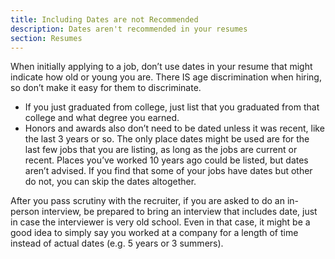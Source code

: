 ```yaml
---
title: Including Dates are not Recommended
description: Dates aren't recommended in your resumes
section: Resumes
---
```


When initially applying to a job, don’t use dates in your resume that might indicate how old or young you are. There IS age discrimination when hiring, so don’t make it easy for them to discriminate. 
- If you just graduated from college, just list that you graduated from that college and what degree you earned. 
- Honors and awards also don’t need to be dated unless it was recent, like the last 3 years or so.
The only place dates might be used are for the last few jobs that you are listing, as long as the jobs are current or recent. Places you’ve worked 10 years ago could be listed, but dates aren’t advised. If you find that some of your jobs have dates but other do not, you can skip the dates altogether.

After you pass scrutiny with the recruiter, if you are asked to do an in-person interview, be prepared to bring an interview that includes date, just in case the interviewer is very old school. Even in that case, it might be a good idea to simply say you worked at a company for a length of time instead of actual dates (e.g. 5 years or 3 summers).
<BackButton client:idle />